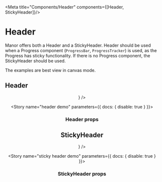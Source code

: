 
<Meta title="Components/Header" components={[Header, StickyHeader]}/>

# Header

Manor offers both a Header and a StickyHeader. Header should be used when a Progress component (`ProgressBar`, `ProgressTracker`)
is used, as the Progress has sticky functionality. If there is no Progress component, the StickyHeader should be used.

The examples are best view in canvas mode.

## Header

<Preview>
 <Story name="header">
    <StyledBackground color="grey">
      <Header number="1800 123 456" logo={<CTMLogo />} />
    </StyledBackground>
 </Story>
</Preview>

<Story name="header demo" parameters={{ docs: { disable: true } }}>
  <HeaderView />
</Story>

### Header props

<Props of={Header} />

## StickyHeader

<Preview>
 <Story name="sticky header">
   <StyledBackground color="grey">
     <StickyHeader number="1800 123 456" logo={<CTMLogo />} />
   </StyledBackground>
 </Story>
</Preview>

<Story name="sticky header demo" parameters={{ docs: { disable: true } }}>
  <StickyHeaderView />
</Story>

### StickyHeader props

<Props of={StickyHeader} />
